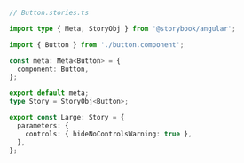 ```ts
// Button.stories.ts

import type { Meta, StoryObj } from '@storybook/angular';

import { Button } from './button.component';

const meta: Meta<Button> = {
  component: Button,
};

export default meta;
type Story = StoryObj<Button>;

export const Large: Story = {
  parameters: {
    controls: { hideNoControlsWarning: true },
  },
};
```
